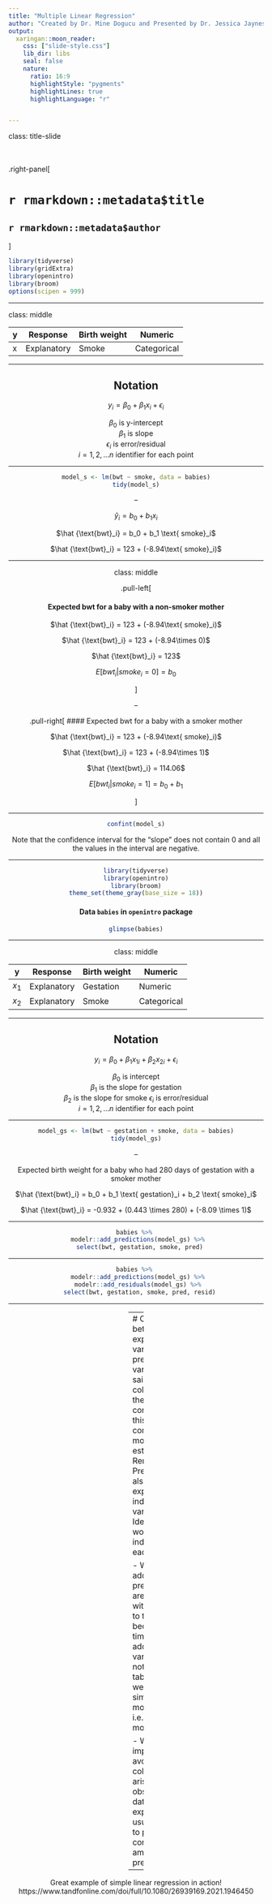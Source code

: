 ```yaml
---
title: "Multiple Linear Regression"
author: "Created by Dr. Mine Dogucu and Presented by Dr. Jessica Jaynes"
output: 
  xaringan::moon_reader:
    css: ["slide-style.css"]
    lib_dir: libs
    seal: false
    nature:
      ratio: 16:9
      highlightStyle: "pygments"
      highlightLines: true
      highlightLanguage: "r"


---
```


class: title-slide

<br>
<br>
.right-panel[ 

# `r rmarkdown::metadata$title`
## `r rmarkdown::metadata$author`
]

```r
library(tidyverse)
library(gridExtra)
library(openintro)
library(broom)
options(scipen = 999)
```

---


class: middle

<div align = "center">

| y | Response    | Birth weight | Numeric |
|---|-------------|-----------------|---------|
| x | Explanatory | Smoke           | Categorical |


---

## Notation

$y_i = \beta_0 +\beta_1x_i + \epsilon_i$

$\beta_0$ is y-intercept  
$\beta_1$ is slope  
$\epsilon_i$ is error/residual  
$i = 1, 2, ...n$ identifier for each point


---

```r
model_s <- lm(bwt ~ smoke, data = babies)
tidy(model_s)
```



--

$\hat {y}_i = b_0 + b_1 x_i$

$\hat {\text{bwt}_i} = b_0 + b_1 \text{ smoke}_i$

$\hat {\text{bwt}_i} = 123 + (-8.94\text{ smoke}_i)$

---

class: middle

.pull-left[

#### Expected bwt for a baby with a non-smoker mother

$\hat {\text{bwt}_i} = 123 + (-8.94\text{ smoke}_i)$

$\hat {\text{bwt}_i} = 123 + (-8.94\times 0)$

$\hat {\text{bwt}_i} = 123$

$E[bwt_i | smoke_i = 0] = b_0$


]

--

.pull-right[
#### Expected bwt for a baby with a smoker mother

$\hat {\text{bwt}_i} = 123 + (-8.94\text{ smoke}_i)$

$\hat {\text{bwt}_i} = 123 + (-8.94\times 1)$

$\hat {\text{bwt}_i} = 114.06$

$E[bwt_i | smoke_i = 1] = b_0 + b_1$

]

---

```r
confint(model_s)
```

Note that the confidence interval for the "slope" does not contain 0 and all the values in the interval are negative. 

---

```r
library(tidyverse)
library(openintro)
library(broom)
theme_set(theme_gray(base_size = 18))
```

#### Data `babies` in `openintro` package

```r
glimpse(babies)
```

---


class: middle

<div align = "center">

| y | Response    | Birth weight | Numeric |
|---|-------------|-----------------|---------|
| $x_1$ | Explanatory | Gestation           | Numeric |
| $x_2$ | Explanatory | Smoke           | Categorical |

---

## Notation

$y_i = \beta_0 +\beta_1x_{1i}  + \beta_2x_{2i} + \epsilon_i$

$\beta_0$ is intercept  
$\beta_1$ is the slope for gestation   
$\beta_2$ is the slope for smoke 
$\epsilon_i$ is error/residual  
$i = 1, 2, ...n$ identifier for each point


---

```r
model_gs <- lm(bwt ~ gestation + smoke, data = babies)
tidy(model_gs)
```

--

Expected birth weight for a baby who had 280 days of gestation with a smoker mother

$\hat {\text{bwt}_i} = b_0 + b_1 \text{ gestation}_i + b_2 \text{ smoke}_i$

$\hat {\text{bwt}_i} = -0.932 + (0.443 \times 280) + (-8.09 \times 1)$

---

```r
babies %>% 
  modelr::add_predictions(model_gs) %>% 
  select(bwt, gestation, smoke, pred)
```

---

```r
babies %>% 
  modelr::add_predictions(model_gs) %>% 
  modelr::add_residuals(model_gs) %>% 
  select(bwt, gestation, smoke, pred, resid)
```
---

---
# Collinearity between explanatory variables
- Two predictor variables are said to be collinear when they are  correlated, and this collinearity complicates model estimation.
Remember: Predictors are also called explanatory or independent variables. Ideally,  they would be independent of each other.

- We don’t like adding predictors that are associated with each  other to the model, because often times the addition of such  variable brings nothing to the table. Instead, we prefer the  simplest best model, i.e. parsimonious model.

- While it’s impossible to avoid collinearity from arising in observational data, experiments are usually designed to prevent correlation among predictors.

---
Great example of simple linear regression in action!
https://www.tandfonline.com/doi/full/10.1080/26939169.2021.1946450



